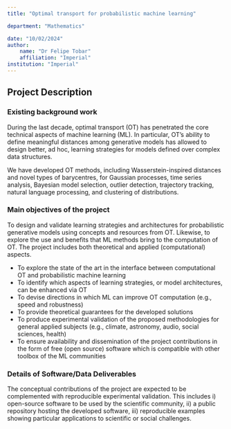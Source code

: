 ```yaml
---
title: "Optimal transport for probabilistic machine learning"

department: "Mathematics"

date: "10/02/2024"
author: 
    name: "Dr Felipe Tobar"
    affiliation: "Imperial"
institution: "Imperial"
---
```

## Project Description

### Existing background work

During the last decade, optimal transport (OT) has penetrated the core technical aspects of machine learning (ML). In particular, OT's ability to define meaningful distances among generative models has allowed to design better, ad hoc, learning strategies for models defined over complex data structures.

We have developed OT methods, including Wasserstein-inspired distances and novel types of barycentres, for Gaussian processes, time series analysis, Bayesian model selection, outlier detection, trajectory tracking, natural language processing, and clustering of distributions.

### Main objectives of the project

To design and validate learning strategies and architectures for probabilistic generative models using concepts and resources from OT. Likewise, to explore the use and benefits that ML methods bring to the computation of OT. The project includes both theoretical and applied (computational) aspects.  

- To explore the state of the art in the interface between computational OT and probabilistic machine learning
- To identify which aspects of learning strategies, or model architectures, can be enhanced via OT
- To devise directions in which ML can improve OT computation (e.g., speed and robustness)
- To provide theoretical guarantees for the developed solutions
- To produce experimental validation of the proposed methodologies for general applied subjects (e.g., climate, astronomy, audio, social sciences, health)
- To ensure availability and dissemination of the project contributions in the form of free (open source) software which is compatible with other toolbox of the ML communities

### Details of Software/Data Deliverables

The conceptual contributions of the project are expected to be complemented with reproducible experimental validation. This includes i) open-source software to be used by the scientific community, ii) a public repository hosting the developed software, iii) reproducible examples showing particular applications to scientific or social challenges.